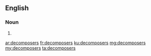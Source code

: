 ==English==

===Noun===
{{head|en}}

# {{plural of|decomposer}}

[[ar:decomposers]]
[[fr:decomposers]]
[[ku:decomposers]]
[[mg:decomposers]]
[[my:decomposers]]
[[ta:decomposers]]